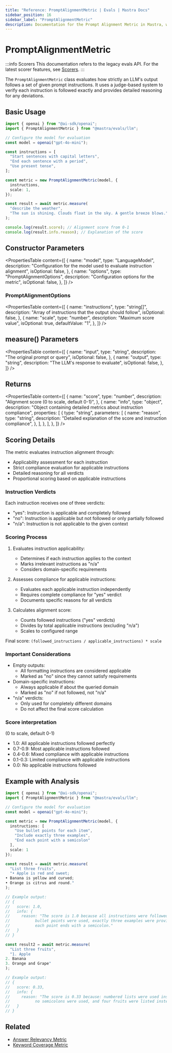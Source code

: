 ```yaml
---
title: "Reference: PromptAlignmentMetric | Evals | Mastra Docs"
sidebar_position: 16
sidebar_label: "PromptAlignmentMetric"
description: Documentation for the Prompt Alignment Metric in Mastra, which evaluates how well LLM outputs adhere to given prompt instructions.
---
```



# PromptAlignmentMetric

:::info Scorers
This documentation refers to the legacy evals API. For the latest scorer features, see [Scorers](/scorers/overview).
:::

The `PromptAlignmentMetric` class evaluates how strictly an LLM's output follows a set of given prompt instructions. It uses a judge-based system to verify each instruction is followed exactly and provides detailed reasoning for any deviations.

## Basic Usage

```typescript
import { openai } from "@ai-sdk/openai";
import { PromptAlignmentMetric } from "@mastra/evals/llm";

// Configure the model for evaluation
const model = openai("gpt-4o-mini");

const instructions = [
  "Start sentences with capital letters",
  "End each sentence with a period",
  "Use present tense",
];

const metric = new PromptAlignmentMetric(model, {
  instructions,
  scale: 1,
});

const result = await metric.measure(
  "describe the weather",
  "The sun is shining. Clouds float in the sky. A gentle breeze blows.",
);

console.log(result.score); // Alignment score from 0-1
console.log(result.info.reason); // Explanation of the score
```

## Constructor Parameters

<PropertiesTable
  content={[
    {
      name: "model",
      type: "LanguageModel",
      description:
        "Configuration for the model used to evaluate instruction alignment",
      isOptional: false,
    },
    {
      name: "options",
      type: "PromptAlignmentOptions",
      description: "Configuration options for the metric",
      isOptional: false,
    },
  ]}
/>

### PromptAlignmentOptions

<PropertiesTable
  content={[
    {
      name: "instructions",
      type: "string[]",
      description: "Array of instructions that the output should follow",
      isOptional: false,
    },
    {
      name: "scale",
      type: "number",
      description: "Maximum score value",
      isOptional: true,
      defaultValue: "1",
    },
  ]}
/>

## measure() Parameters

<PropertiesTable
  content={[
    {
      name: "input",
      type: "string",
      description: "The original prompt or query",
      isOptional: false,
    },
    {
      name: "output",
      type: "string",
      description: "The LLM's response to evaluate",
      isOptional: false,
    },
  ]}
/>

## Returns

<PropertiesTable
  content={[
    {
      name: "score",
      type: "number",
      description: "Alignment score (0 to scale, default 0-1)",
    },
    {
      name: "info",
      type: "object",
      description:
        "Object containing detailed metrics about instruction compliance",
      properties: [
        {
          type: "string",
          parameters: [
            {
              name: "reason",
              type: "string",
              description:
                "Detailed explanation of the score and instruction compliance",
            },
          ],
        },
      ],
    },
  ]}
/>

## Scoring Details

The metric evaluates instruction alignment through:

- Applicability assessment for each instruction
- Strict compliance evaluation for applicable instructions
- Detailed reasoning for all verdicts
- Proportional scoring based on applicable instructions

### Instruction Verdicts

Each instruction receives one of three verdicts:

- "yes": Instruction is applicable and completely followed
- "no": Instruction is applicable but not followed or only partially followed
- "n/a": Instruction is not applicable to the given context

### Scoring Process

1. Evaluates instruction applicability:

   - Determines if each instruction applies to the context
   - Marks irrelevant instructions as "n/a"
   - Considers domain-specific requirements

2. Assesses compliance for applicable instructions:

   - Evaluates each applicable instruction independently
   - Requires complete compliance for "yes" verdict
   - Documents specific reasons for all verdicts

3. Calculates alignment score:
   - Counts followed instructions ("yes" verdicts)
   - Divides by total applicable instructions (excluding "n/a")
   - Scales to configured range

Final score: `(followed_instructions / applicable_instructions) * scale`

### Important Considerations

- Empty outputs:
  - All formatting instructions are considered applicable
  - Marked as "no" since they cannot satisfy requirements
- Domain-specific instructions:
  - Always applicable if about the queried domain
  - Marked as "no" if not followed, not "n/a"
- "n/a" verdicts:
  - Only used for completely different domains
  - Do not affect the final score calculation

### Score interpretation

(0 to scale, default 0-1)

- 1.0: All applicable instructions followed perfectly
- 0.7-0.9: Most applicable instructions followed
- 0.4-0.6: Mixed compliance with applicable instructions
- 0.1-0.3: Limited compliance with applicable instructions
- 0.0: No applicable instructions followed

## Example with Analysis

```typescript
import { openai } from "@ai-sdk/openai";
import { PromptAlignmentMetric } from "@mastra/evals/llm";

// Configure the model for evaluation
const model = openai("gpt-4o-mini");

const metric = new PromptAlignmentMetric(model, {
  instructions: [
    "Use bullet points for each item",
    "Include exactly three examples",
    "End each point with a semicolon"
  ],
  scale: 1
});

const result = await metric.measure(
  "List three fruits",
  "• Apple is red and sweet;
• Banana is yellow and curved;
• Orange is citrus and round."
);

// Example output:
// {
//   score: 1.0,
//   info: {
//     reason: "The score is 1.0 because all instructions were followed exactly:
//           bullet points were used, exactly three examples were provided, and
//           each point ends with a semicolon."
//   }
// }

const result2 = await metric.measure(
  "List three fruits",
  "1. Apple
2. Banana
3. Orange and Grape"
);

// Example output:
// {
//   score: 0.33,
//   info: {
//     reason: "The score is 0.33 because: numbered lists were used instead of bullet points,
//           no semicolons were used, and four fruits were listed instead of exactly three."
//   }
// }
```

## Related

- [Answer Relevancy Metric](./answer-relevancy)
- [Keyword Coverage Metric](./keyword-coverage)
